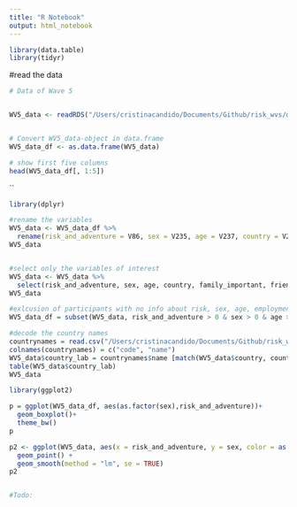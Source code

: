 ```yaml
---
title: "R Notebook"
output: html_notebook
---
```


```r
library(data.table)
library(tidyr)
```
#read the data
```r
# Data of Wave 5


WV5_data <- readRDS("/Users/cristinacandido/Documents/Github/risk_wvs/data/WVS/F00007944-WV5_Data_R_v20180912.rds")


# Convert WV5_data-object in data.frame 
WV5_data_df <- as.data.frame(WV5_data)

# show first five columns
head(WV5_data_df[, 1:5])
```

``
```r
library(dplyr)

#rename the variables
WV5_data <- WV5_data_df %>%
  rename(risk_and_adventure = V86, sex = V235, age = V237, country = V2, family_important = V4, friends_important = V5, leisure_time = V6, happiness = V10, subjective_health = V11, satisfaction_with_life = V22, marital_status = V55, children = V56, employment = V241, income = V253CS)
WV5_data


#select only the variables of interest
WV5_data <- WV5_data %>%
  select(risk_and_adventure, sex, age, country, family_important, friends_important, leisure_time, happiness, subjective_health, satisfaction_with_life, marital_status, children, employment, income)
WV5_data
```

```r
#exlcusion of participants with no info about risk, sex, age, employment, merital status and children 
WV5_data_df = subset(WV5_data, risk_and_adventure > 0 & sex > 0 & age >0 & employment > 0 & marital_status > 0 & children >= 0)
```

```r
#decode the country names 
countrynames = read.csv("/Users/cristinacandido/Documents/Github/risk_wvs/data/WVS/countrynames.txt", header=FALSE,as.is=TRUE)
colnames(countrynames) = c("code", "name")
WV5_data$country_lab = countrynames$name [match(WV5_data$country, countrynames$code)]
table(WV5_data$country_lab)
WV5_data


```


```r

library(ggplot2)

p = ggplot(WV5_data_df, aes(as.factor(sex),risk_and_adventure))+
  geom_boxplot()+
  theme_bw()
p


```


```r

p2 <- ggplot(WV5_data, aes(x = risk_and_adventure, y = sex, color = as.factor(country_lab))) +
  geom_point() +
  geom_smooth(method = "lm", se = TRUE)
p2


```
```r

```

```r
#Todo: 

```







